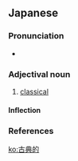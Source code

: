 ==Japanese==
{{ja-kanjitab|こ|てん|てき|yomi=o}}

===Pronunciation===
* {{ja-pron|こてんてき|y=o|acc=0|acc_ref=NHK}}

===Adjectival noun===
{{ja-adj|こてんてき|infl=na}}

# [[classical]] {{gloss|literature etc.}}

====Inflection====
{{ja-na|古典的|こてんてき}}

===References===
<references/>

[[ko:古典的]]